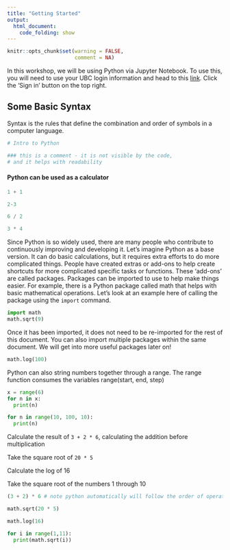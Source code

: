 ```yaml
---
title: "Getting Started"
output:
  html_document:
    code_folding: show
---
```


```r
knitr::opts_chunk$set(warning = FALSE,
                      comment = NA)
```


In this workshop, we will be using Python via Jupyter Notebook. To use this, you will need to use your UBC login information and head to this [link ](https://ubc.syzygy.ca/). Click the 'Sign in' button on the top right.

## Some Basic Syntax

Syntax is the rules that define the combination and order of symbols in a computer language.

```python
# Intro to Python

### this is a comment - it is not visible by the code, 
# and it helps with readability
```

#### Python can be used as a calculator

```python
1 + 1
```

```python
2-3
```

```python
6 / 2
```

```python
3 * 4
```

Since Python is so widely used, there are many people who contribute to continuously improving and developing it. Let's imagine Python as a base version. It can do basic calculations, but it requires extra efforts to do more complicated things. People have created extras or add-ons to help create shortcuts for more complicated specific tasks or functions. These 'add-ons' are called packages. Packages can be imported to use to help make things easier. For example, there is a Python package called math that helps with basic mathematical operations. Let's look at an example here of calling the package using the ```import``` command.

```python
import math
math.sqrt(9)
```

Once it has been imported, it does not need to be re-imported for the rest of this document. You can also import multiple packages within the same document. We will get into more useful packages later on!

```python
math.log(100)
```

Python can also string numbers together through a range. The range function consumes the variables range(start, end, step)

```python
x = range(6)
for n in x:
  print(n)
```

```python
for n in range(10, 100, 10):
  print(n)
```

:::exercise

Calculate the result of `3 + 2 * 6`, calculating the addition before multiplication

Take the square root of `20 * 5`

Calculate the log of 16

Take the square root of the numbers 1 through 10

:::

:::solution

```python
(3 + 2) * 6 # note python automatically will follow the order of operations

math.sqrt(20 * 5)

math.log(16)

for i in range(1,11):
  print(math.sqrt(i))
```

:::